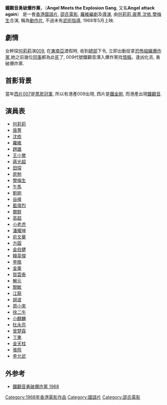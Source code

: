 {{unreferenced|time=2012-03-15T18:05:28+00:00}}
'''鐵觀音勇破爆炸黨'''，（'''Angel Meets the Explosion Gang ''', 又名'''Angel attack again'''）
是一套[[香港|香港]][[國語片|國語片]], [[邵氏電影|邵氏電影]], [[羅維|羅維]][[編劇|編劇]]及[[導演|導演]], 由[[何莉莉|何莉莉]],[[唐菁|唐菁]],[[沈依|沈依]],[[樊梅生|樊梅生]]合演, 稱為[[動作片|動作片]], 不過未有[[武術指導|武術指導]], 1968年5月上映.

== 劇情==
女幹探[[何莉莉|何莉莉]]演[[009|009]], 在[[東南亞|東南亞]]渡假時, 收到[[總部|總部]]下令, 立即出動捉拿[[恐怖組織|恐怖組織]][[爆炸黨|爆炸黨]],她之前幾位[[同事|同事]]都為此[[死|死]]了, 009代號鐵觀音潛入爆炸黨找[[情報|情報]]。逢凶化吉, 勇破爆炸黨.

== 首影背景 ==
當年[[西片|西片]][[007|007]]是[[票房|票房]][[冠軍|冠軍]], 所以有港產009出現, 西片是[[鐵金剛|鐵金剛]], 而港產出現[[鐵觀音|鐵觀音]].

== 演員表 ==
* [[何莉莉|何莉莉]]
* [[唐菁|唐菁]]
* [[沈依|沈依]]
* [[羅維|羅維]]
* [[趙雄|趙雄]]
* [[王小鶯|王小鶯]]
* [[蔣光超|蔣光超]]
* [[田琛|田琛]]
* [[房勉|房勉]]
* [[樊梅生|樊梅生]]
* [[午馬|午馬]]
* [[劉剛|劉剛]]
* [[谷峰|谷峰]]
* [[藍偉烈|藍偉烈]]
* [[爾群|爾群]]
* [[高超|高超]]
* [[小老虎|小老虎]]
* [[潘耀坤|潘耀坤]]
* [[俞文華|俞文華]]
* [[方圓|方圓]]
* [[金伯健|金伯健]]
* [[韓英傑|韓英傑]]
* [[李皓|李皓]]
* [[金軍|金軍]]
* [[賀雲泰|賀雲泰]]
* [[解元|解元]]
* [[閔敏|閔敏]]
* [[江龍|江龍]]
* [[胡波|胡波]]
* [[周小來|周小來]]
* [[徐二牛|徐二牛]]
* [[小麒麟|小麒麟]]
* [[杜永亮|杜永亮]]
* [[曾楚霖|曾楚霖]]
* [[丁東|丁東]]
* [[金天柱|金天柱]]
* [[張照|張照]]
* [[李允武|李允武]]

== 外参考 ==
* [http://hkmdb.com/db/movies/view.mhtml?id=4858&display_set=big5 鐵觀音勇破爆炸黨 1968]

[[Category:1968年香港電影作品|Category:1968年香港電影作品]]
[[Category:國語片|Category:國語片]]
[[Category:邵氏電影|Category:邵氏電影]]